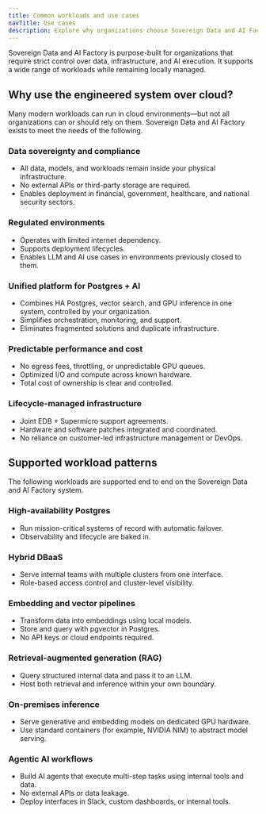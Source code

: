 ```yaml
---
title: Common workloads and use cases
navTitle: Use cases
description: Explore why organizations choose Sovereign Data and AI Factory over cloud-based platforms and the workloads it supports.
---
```


Sovereign Data and AI Factory is purpose-built for organizations that require strict control over data, infrastructure, and AI execution. It supports a wide range of workloads while remaining locally managed.

## Why use the engineered system over cloud?

Many modern workloads can run in cloud environments—but not all organizations can or should rely on them. Sovereign Data and AI Factory exists to meet the needs of the following.

### Data sovereignty and compliance

- All data, models, and workloads remain inside your physical infrastructure.
- No external APIs or third-party storage are required.
- Enables deployment in financial, government, healthcare, and national security sectors.

### Regulated environments

- Operates with limited internet dependency.
- Supports deployment lifecycles.
- Enables LLM and AI use cases in environments previously closed to them.

### Unified platform for Postgres + AI

- Combines HA Postgres, vector search, and GPU inference in one system, controlled by your organization.
- Simplifies orchestration, monitoring, and support.
- Eliminates fragmented solutions and duplicate infrastructure.

### Predictable performance and cost

- No egress fees, throttling, or unpredictable GPU queues.
- Optimized I/O and compute across known hardware.
- Total cost of ownership is clear and controlled.

### Lifecycle-managed infrastructure

- Joint EDB + Supermicro support agreements.
- Hardware and software patches integrated and coordinated.
- No reliance on customer-led infrastructure management or DevOps.

## Supported workload patterns

The following workloads are supported end to end on the Sovereign Data and AI Factory system.

### High-availability Postgres

- Run mission-critical systems of record with automatic failover.
- Observability and lifecycle are baked in.

### Hybrid DBaaS

- Serve internal teams with multiple clusters from one interface.
- Role-based access control and cluster-level visibility.

### Embedding and vector pipelines

- Transform data into embeddings using local models.
- Store and query with pgvector in Postgres.
- No API keys or cloud endpoints required.

### Retrieval-augmented generation (RAG)

- Query structured internal data and pass it to an LLM.
- Host both retrieval and inference within your own boundary.

### On-premises inference

- Serve generative and embedding models on dedicated GPU hardware.
- Use standard containers (for example, NVIDIA NIM) to abstract model serving.

### Agentic AI workflows

- Build AI agents that execute multi-step tasks using internal tools and data.
- No external APIs or data leakage.
- Deploy interfaces in Slack, custom dashboards, or internal tools.

